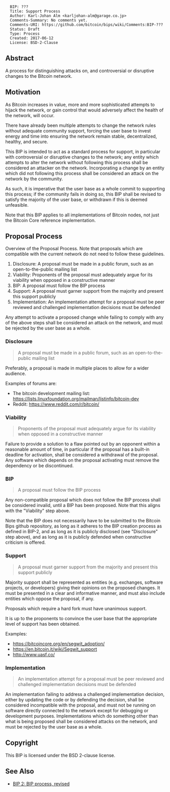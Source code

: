 <pre>
  BIP: ???
  Title: Support Process
  Author: Karl-Johan Alm <karljohan-alm@garage.co.jp>
  Comments-Summary: No comments yet.
  Comments-URI: https://github.com/bitcoin/bips/wiki/Comments:BIP-???
  Status: Draft
  Type: Process
  Created: 2017-06-12
  License: BSD-2-Clause
</pre>

==Abstract==

A process for distinguishing attacks on, and controversial or disruptive changes to the Bitcoin network.

==Motivation==

As Bitcoin increases in value, more and more sophisticated attempts to hijack the network, or gain control that would adversely affect the health of the network, will occur.

There have already been multiple attempts to change the network rules without adequate community support, forcing the user base to invest energy and time into ensuring the network remain stable, decentralized, healthy, and secure.

This BIP is intended to act as a standard process for support, in particular with controversial or disruptive changes to the network; any entity which attempts to alter the network without following this process shall be considered an attacker on the network. Incorporating a change by an entity which did not following this process shall be considered an attack on the network by the community.

As such, it is imperative that the user base as a whole commit to supporting this process; if the community fails in doing so, this BIP shall be revised to satisfy the majority of the user base, or withdrawn if this is deemed unfeasible.

Note that this BIP applies to all implementations of Bitcoin nodes, not just the Bitcoin Core reference implementation.

==Proposal Process==

Overview of the Proposal Process. Note that proposals which are compatible with the current network do not need to follow these guidelines.

# Disclosure: A proposal must be made in a public forum, such as an open-to-the-public mailing list
# Viability: Proponents of the proposal must adequately argue for its viability when opposed in a constructive manner
# BIP: A proposal must follow the BIP process
# Support: A proposal must garner support from the majority and present this support publicly
# Implementation: An implementation attempt for a proposal must be peer reviewed and challenged implementation decisions must be defended

Any attempt to activate a proposed change while failing to comply with any of the above steps shall be considered an attack on the network, and must be rejected by the user base as a whole.

===Disclosure===

<blockquote>
A proposal must be made in a public forum, such as an open-to-the-public mailing list
</blockquote>

Preferably, a proposal is made in multiple places to allow for a wider audience.

Examples of forums are:
* The bitcoin development mailing list: https://lists.linuxfoundation.org/mailman/listinfo/bitcoin-dev
* Reddit: https://www.reddit.com/r/bitcoin/

===Viability===

<blockquote>
Proponents of the proposal must adequately argue for its viability when opposed in a constructive manner
</blockquote>

Failure to provide a solution to a flaw pointed out by an opponent within a reasonable amount of time, in particular if the proposal has a built-in deadline for activation, shall be considered a withdrawal of the proposal. Any software which depends on the proposal activating must remove the dependency or be discontinued.

===BIP===

<blockquote>
A proposal must follow the BIP process
</blockquote>

Any non-compatible proposal which does not follow the BIP process shall be considered invalid, until a BIP has been proposed. Note that this aligns with the "Viability" step above.

Note that the BIP does not necessarily have to be submitted to the Bitcoin Bips github repository, as long as it adheres to the BIP creation process as defined in BIP-2, and as long as it is publicly disclosed (see "Disclosure" step above), and as long as it is publicly defended when constructive criticism is offered.

===Support===

<blockquote>
A proposal must garner support from the majority and present this support publicly
</blockquote>

Majority support shall be represented as entities (e.g. exchanges, software projects, or developers) giving their opinions on the proposed changes. It must be presented in a clear and informative manner, and must also include entities which oppose the proposal, if any.

Proposals which require a hard fork must have unanimous support.

It is up to the proponents to convince the user base that the appropriate level of support has been obtained.

Examples:
* https://bitcoincore.org/en/segwit_adoption/
* https://en.bitcoin.it/wiki/Segwit_support
* http://www.uasf.co/

===Implementation===

<blockquote>
An implementation attempt for a proposal must be peer reviewed and challenged implementation decisions must be defended
</blockquote>

An implementation failing to address a challenged implementation decision, either by updating the code or by defending the decision, shall be considered incompatible with the proposal, and must not be running on software directly connected to the network except for debugging or development purposes. Implementations which do something other than what is being proposed shall be considered attacks on the network, and must be rejected by the user base as a whole.

==Copyright==

This BIP is licensed under the BSD 2-clause license.

==See Also==

* [[bip-0002.mediawiki|BIP 2: BIP process, revised]]
